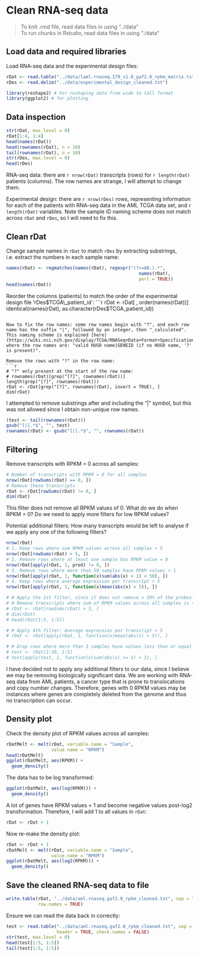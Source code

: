 Clean RNA-seq data
==================
> To knit .rmd file, read data files in using "../data"  
> To run chunks in Rstudio, read data files in using "./data"

## Load data and required libraries
Load RNA-seq data and the experimental design files:
```r
rDat <- read.table("../data/laml.rnaseq.179_v1.0_gaf2.0_rpkm_matrix.txt.tcgaID.txt.gz", sep = "\t", header = TRUE, row.names = 1)
rDes <- read.delim("../data/experimental_design_cleaned.txt")
```

```r
library(reshape2) # For reshaping data from wide to tall format
library(ggplot2) # for plotting
```


## Data inspection
```r
str(rDat, max.level = 0)
rDat[1:4, 1:4]
head(names(rDat))
head(rownames(rDat), n = 10)
tail(rownames(rDat), n = 10)
str(rDes, max.level = 0)
head(rDes)
```

RNA-seq data: there are `r nrow(rDat)` transcripts (rows) for `r length(rDat)` patients (columns). The row names are strange, I will attempt to change them.

Experimental design: there are `r nrow(rDes)` rows, representing information for each of the patients with RNA-seq data in the AML TCGA data set, and `r length(rDat)` variables. Note the sample ID naming scheme does not match across `rDat` and `rDes`, so I will need to fix this.


## Clean rDat
Change sample names in `rDat` to match `rDes` by extracting substrings, i.e. extract the numbers in each sample name:
```r
names(rDat) <- regmatches(names(rDat), regexpr("(?<=AB.).*",
                                                  names(rDat),
                                                  perl = TRUE))
head(names(rDat))
```

Reorder the columns (patients) to match the order of the experimental design file 'rDes$TCGA\_patient_id`:
```r
rDat <- rDat[ , order(names(rDat))]
identical(names(rDat), as.character(rDes$TCGA_patient_id))
```

Now to fix the row names: some row names begin with "?", and each row name has the suffix "|", followed by an integer, then "_calculated". This naming scheme is explained [here](https://wiki.nci.nih.gov/display/TCGA/RNASeq+Data+Format+Specification), where the row names are: "valid HUGO name|GENEID (if no HUGO name, '?' is present)".

Remove the rows with "?" in the row name:
```r
# "?" only present at the start of the row name:
# rownames(rDat)[grep("[?]", rownames(rDat))]
length(grep("[?]", rownames(rDat)))
rDat <- rDat[grep("[?]", rownames(rDat), invert = TRUE), ]
dim(rDat)
```

I attempted to remove substrings after and including the "|" symbol, but this was not allowed since I obtain non-unique row names. 
```r
(test <- tail(rownames(rDat)))
gsub("[|].*$", "", test)
rownames(rDat) <- gsub("[|].*$", "", rownames(rDat))
```


## Filtering
Remove transcripts with RPKM = 0 across all samples:
```r
# Number of transcripts with RPKM = 0 for all samples
nrow(rDat[rowSums(rDat) == 0, ])
# Remove these transcripts
rDat <- rDat[rowSums(rDat) != 0, ]
dim(rDat)
```
This filter does not remove all RPKM values of 0. What do we do when RPKM = 0? Do we need to apply more filters for low RPKM values?

Potential additional filters: How many transcripts would be left to analyse if we apply any one of the following filters?
```r
nrow(rDat)
# 1. Keep rows where sum RPKM values across all samples > 5
nrow(rDat[rowSums(rDat) > 5, ])
# 2. Remove rows where at least one sample has RPKM value = 0
nrow(rDat[apply(rDat, 1, prod) != 0, ])
# 3. Remove rows where more than 50 samples have RPKM values < 1
nrow(rDat[apply(rDat, 1, function(x)sum(abs(x) < 1) < 50), ])
# 4. Keep rows where average expression per transcript > 5
nrow(rDat[apply(rDat, 1, function(x)mean(abs(x) > 5)), ])
```

```r
# # Apply the 1st filter, since it does not remove > 50% of the probes:
# # Remove transcripts where sum of RPKM values across all samples is < 5
# rDat <- rDat[rowSums(rDat) > 5, ]
# dim(rDat)
# head(rDat[1:5, 1:5])

# # Apply 4th filter: Average expression per transcript > 5
# rDat <- rDat[apply(rDat, 1, function(x)mean(abs(x) > 5)), ]
```

```r
# # Drop rows where more than 3 samples have values less than or equal to 1
# test <- rDat[1:10, 1:5]
# test[apply(test, 1, function(x)sum(abs(x) <= 1) < 3), ]
```

I have decided not to apply any additional filters to our data, since I believe we may be removing biologically significant data. We are working with RNA-seq data from AML patients, a cancer type that is prone to translocations and copy number changes. Therefore, genes with 0 RPKM values may be instances where genes are completely deleted from the genome and thus no transcription can occur.


## Density plot
Check the density plot of RPKM values across all samples:
```r
rDatMelt <- melt(rDat, variable.name = "Sample", 
                 value.name = "RPKM")
head(rDatMelt)
ggplot(rDatMelt, aes(RPKM)) +
  geom_density()
```

The data has to be log transformed:
```r
ggplot(rDatMelt, aes(log(RPKM))) +
  geom_density()
```

A lot of genes have RPKM values < 1 and become negative values post-log2 transformation.  Therefore, I will add 1 to all values in `rDat`:
```r
rDat <- rDat + 1
```

Now re-make the density plot:
```r
rDat <- rDat + 1
rDatMelt <- melt(rDat, variable.name = "Sample", 
                 value.name = "RPKM")
ggplot(rDatMelt, aes(log2(RPKM))) +
  geom_density()  
```


## Save the cleaned RNA-seq data to file
```r
write.table(rDat, "../data/aml.rnaseq.gaf2.0_rpkm_cleaned.txt", sep = "\t",
            row.names = TRUE)
```

Ensure we can read the data back in correctly:
```r
test <- read.table("../data/aml.rnaseq.gaf2.0_rpkm_cleaned.txt", sep = "\t", 
                   header = TRUE, check.names = FALSE)
str(test, max.level = 0)
head(test[1:5, 1:5])
tail(test[1:5, 1:5])
```
